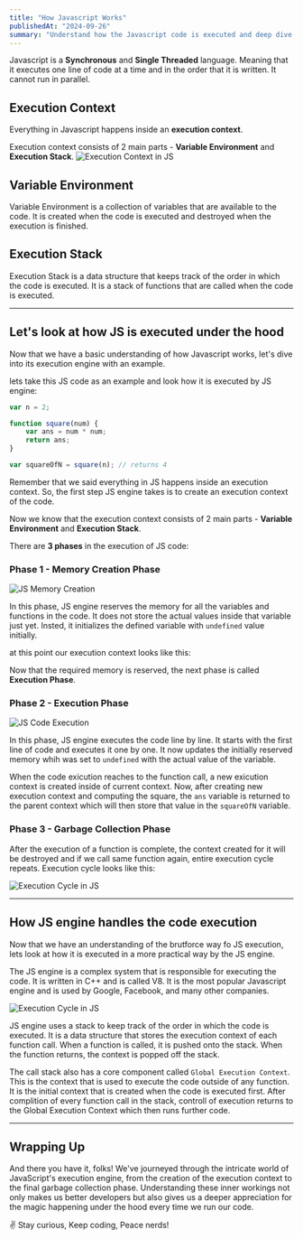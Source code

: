 ```yaml
---
title: "How Javascript Works"
publishedAt: "2024-09-26"
summary: "Understand how the Javascript code is executed and deep dive into its execution engine."
---
```


Javascript is a **Synchronous** and **Single Threaded** language. Meaning that it executes one line of code at a time and in the order that it is written. It cannot run in parallel.

## Execution Context
Everything in Javascript happens inside an **execution context**.

Execution context consists of 2 main parts - **Variable Environment** and **Execution Stack**.
![Execution Context in JS](/js-execution-context.png)

## Variable Environment

Variable Environment is a collection of variables that are available to the code. It is created when the code is executed and destroyed when the execution is finished.

## Execution Stack

Execution Stack is a data structure that keeps track of the order in which the code is executed. It is a stack of functions that are called when the code is executed.

---

## Let's look at how JS is executed under the hood
Now that we have a basic understanding of how Javascript works, let's dive into its execution engine with an example.

lets take this JS code as an example and look how it is executed by JS engine:

```js
var n = 2;

function square(num) {
    var ans = num * num;
    return ans;
}

var squareOfN = square(n); // returns 4
```

Remember that we said everything in JS happens inside an execution context. So, the first step JS engine takes is to create an execution context of the code.

Now we know that the execution context consists of 2 main parts - **Variable Environment** and **Execution Stack**.

There are **3 phases** in the execution of JS code:

### Phase 1 - Memory Creation Phase

![JS Memory Creation](/js-memory-creation.png)

In this phase, JS engine reserves the memory for all the variables and functions in the code. It does not store the actual values inside that variable just yet. Insted, it initializes the defined variable with `undefined` value initially.

at this point our execution context looks like this:


Now that the required memory is reserved, the next phase is called **Execution Phase**.

### Phase 2 - Execution Phase

![JS Code Execution](/js-code-execution.png)

In this phase, JS engine executes the code line by line. It starts with the first line of code and executes it one by one. It now updates the initially reserved memory whih was set to `undefined` with the actual value of the variable.

When the code exicution reaches to the function call, a new exicution context is created inside of current context.
Now, after creating new execution context and computing the square, the `ans` variable is returned to the parent context which will then store that value in the `squareOfN` variable.

### Phase 3 - Garbage Collection Phase

After the execution of a function is complete, the context created for it will be destroyed and if we call same function again, entire execution cycle repeats. Execution cycle looks like this:

![Execution Cycle in JS](/js-execution-cycle.png)

---

## How JS engine handles the code execution

Now that we have an understanding of the brutforce way fo JS execution, lets look at how it is executed in a more practical way by the JS engine.

The JS engine is a complex system that is responsible for executing the code. It is written in C++ and is called V8. It is the most popular Javascript engine and is used by Google, Facebook, and many other companies.

![Execution Cycle in JS](/js-execution-in-engine.png)

JS engine uses a stack to keep track of the order in which the code is executed. It is a data structure that stores the execution context of each function call. When a function is called, it is pushed onto the stack. When the function returns, the context is popped off the stack.

The call stack also has a core component called `Global Execution Context`. This is the context that is used to execute the code outside of any function. It is the initial context that is created when the code is executed first. After complition of every function call in the stack, controll of execution returns to the Global Execution Context which then runs further code.

---

## Wrapping Up

And there you have it, folks! We've journeyed through the intricate world of JavaScript's execution engine, from the creation of the execution context to the final garbage collection phase. Understanding these inner workings not only makes us better developers but also gives us a deeper appreciation for the magic happening under the hood every time we run our code.

✌️ Stay curious, Keep coding, Peace nerds!

